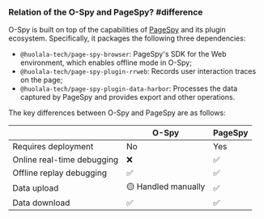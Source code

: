 ### Relation of the O-Spy and PageSpy? #difference

O-Spy is built on top of the capabilities of [PageSpy](/) and its plugin ecosystem. Specifically, it packages the following three dependencies:

- `@huolala-tech/page-spy-browser`: PageSpy's SDK for the Web environment, which enables offline mode in O-Spy;
- `@huolala-tech/page-spy-plugin-rrweb`: Records user interaction traces on the page;
- `@huolala-tech/page-spy-plugin-data-harbor`: Processes the data captured by PageSpy and provides export and other operations.

The key differences between O-Spy and PageSpy are as follows:

|                            | O-Spy                      | PageSpy |
| -------------------------- | -------------------------- | ------- |
| Requires deployment        | No                         | Yes     |
| Online real-time debugging | ❌                          | ✅       |
| Offline replay debugging   | ✅                          | ✅       |
| Data upload                | 🟡 Handled manually         | ✅       |
| Data download              | ✅                          | ✅       |
